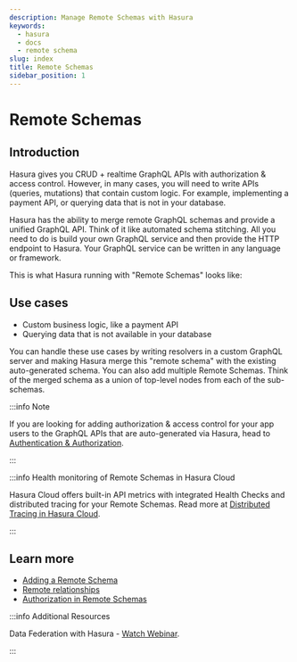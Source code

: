 ```yaml
---
description: Manage Remote Schemas with Hasura
keywords:
  - hasura
  - docs
  - remote schema
slug: index
title: Remote Schemas
sidebar_position: 1
---
```



# <Remote /> Remote Schemas

## Introduction

Hasura gives you CRUD + realtime GraphQL APIs with authorization & access control. However, in many cases, you will need
to write APIs (queries, mutations) that contain custom logic. For example, implementing a payment API, or querying data
that is not in your database.

Hasura has the ability to merge remote GraphQL schemas and provide a unified GraphQL API. Think of it like automated
schema stitching. All you need to do is build your own GraphQL service and then provide the HTTP endpoint to Hasura.
Your GraphQL service can be written in any language or framework.

This is what Hasura running with "Remote Schemas" looks like:

<Thumbnail
  src="/img/remote-schemas/remote-schema-arch.png"
  alt="Architecture of Hasura with Remote Schemas"
  width="900px"
  className="no-shadow"
/>

## Use cases

- Custom business logic, like a payment API
- Querying data that is not available in your database

You can handle these use cases by writing resolvers in a custom GraphQL server and making Hasura merge this "remote
schema" with the existing auto-generated schema. You can also add multiple Remote Schemas. Think of the merged schema as
a union of top-level nodes from each of the sub-schemas.

:::info Note

If you are looking for adding authorization & access control for your app users to the GraphQL APIs that are
auto-generated via Hasura, head to [Authentication & Authorization](/auth/index.mdx).

:::

:::info Health monitoring of Remote Schemas in Hasura Cloud

Hasura Cloud offers built-in API metrics with integrated Health Checks and distributed tracing for your Remote Schemas.
Read more at [Distributed Tracing in Hasura Cloud](/observability/tracing.mdx).

:::

## Learn more

- [Adding a Remote Schema](/remote-schemas/adding-schema.mdx)
- [Remote relationships](/remote-schemas/remote-relationships/index.mdx)
- [Authorization in Remote Schemas](/remote-schemas/auth/index.mdx)

:::info Additional Resources

Data Federation with Hasura -
[Watch Webinar](https://hasura.io/events/webinar/data-federation-hasura-graphql/?pg=docs&plcmt=body&cta=watch-webinar&tech=).

:::
